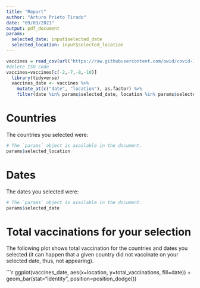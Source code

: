 ---
title: "Report"
author: "Arturo Prieto Tirado"
date: "09/03/2021"
output: pdf_document
params:
  selected_date: input$selected_date
  selected_location: input$selected_location
---
```{r include=FALSE}
vaccines = read_csv(url("https://raw.githubusercontent.com/owid/covid-19-data/master/public/data/vaccinations/vaccinations.csv")) %>% drop_na() 
#delete ISO code
vaccines=vaccines[c(-2,-7,-8,-10)]
  library(tidyverse)
  vaccines_date <- vaccines %>% 
    mutate_at(c("date", "location"), as.factor) %>%
    filter(date %in% params$selected_date, location %in% params$selected_location)
```

# Countries

The countries you selected were:

```{r, echo=FALSE}
# The `params` object is available in the document.
params$selected_location
```

# Dates

The dates you selected were:

```{r, echo=FALSE}
# The `params` object is available in the document.
params$selected_date
```


# Total vaccinations for your selection

The following plot shows total vaccination for the countries and dates you selected (it can happen that a given country did not vaccinate on your selected date, thus, not appearing).

```{r echo=FALSE}
ggplot(vaccines_date, aes(x=location, y=total_vaccinations, fill=date)) + 
  geom_bar(stat="identity", position=position_dodge())